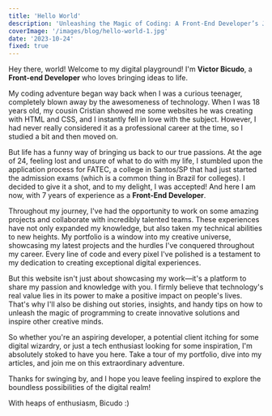 ```yaml
---
title: 'Hello World'
description: 'Unleashing the Magic of Coding: A Front-End Developer’s Journey'
coverImage: '/images/blog/hello-world-1.jpg'
date: '2023-10-24'
fixed: true
---
```


Hey there, world! Welcome to my digital playground! I'm <strong>Victor Bicudo</strong>, a <strong>Front-end Developer</strong> who loves bringing ideas to life.

My coding adventure began way back when I was a curious teenager, completely blown away by the awesomeness of technology. When I was 18 years old, my cousin Cristian showed me some websites he was creating with HTML and CSS, and I instantly fell in love with the subject. However, I had never really considered it as a professional career at the time, so I studied a bit and then moved on.

But life has a funny way of bringing us back to our true passions. At the age of 24, feeling lost and unsure of what to do with my life, I stumbled upon the application process for FATEC, a college in Santos/SP that had just started the admission exams (which is a common thing in Brazil for colleges). I decided to give it a shot, and to my delight, I was accepted! And here I am now, with 7 years of experience as a <strong>Front-End Developer</strong>.

Throughout my journey, I've had the opportunity to work on some amazing projects and collaborate with incredibly talented teams. These experiences have not only expanded my knowledge, but also taken my technical abilities to new heights. My portfolio is a window into my creative universe, showcasing my latest projects and the hurdles I've conquered throughout my career. Every line of code and every pixel I've polished is a testament to my dedication to creating exceptional digital experiences.

But this website isn't just about showcasing my work—it's a platform to share my passion and knowledge with you. I firmly believe that technology's real value lies in its power to make a positive impact on people's lives. That's why I'll also be dishing out stories, insights, and handy tips on how to unleash the magic of programming to create innovative solutions and inspire other creative minds.

So whether you're an aspiring developer, a potential client itching for some digital wizardry, or just a tech enthusiast looking for some inspiration, I'm absolutely stoked to have you here. Take a tour of my portfolio, dive into my articles, and join me on this extraordinary adventure.

Thanks for swinging by, and I hope you leave feeling inspired to explore the boundless possibilities of the digital realm!

With heaps of enthusiasm, Bicudo :)
